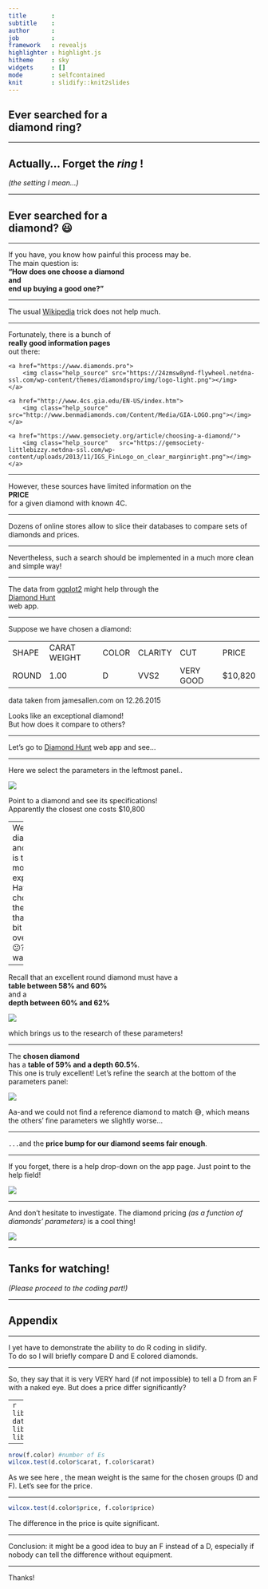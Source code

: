 ```yaml
---
title       : 
subtitle    : 
author      : 
job         : 
framework   : revealjs      
highlighter : highlight.js  
hitheme     : sky      
widgets     : []            
mode        : selfcontained
knit        : slidify::knit2slides
---
```


## Ever searched for a </br> **diamond ring**?

---

## Actually... Forget the *ring* !
*(the setting I mean...)*

---

## Ever searched for a </br> **diamond**? 😃

---

If you have, you know how painful this process may be.  
The main question is:  
**"How does one choose a diamond  
and  
end up buying a good one?"**

---

The usual [Wikipedia](https://en.wikipedia.org/wiki/Diamond) trick does not help much.

---

Fortunately, there is a bunch of  
**really good information pages**  
out there:  
<div class="extra">
    <a href="https://www.diamonds.pro">
        <img class="help_source" src="https://24zmsw8ynd-flywheel.netdna-ssl.com/wp-content/themes/diamondspro/img/logo-light.png"></img>
    </a>
</div>
<div class="extra">
    <a href="http://www.4cs.gia.edu/EN-US/index.htm">
        <img class="help_source" src="http://www.benmadiamonds.com/Content/Media/GIA-LOGO.png"></img>
    </a>
</div>
<div class="extra">
    <a href="https://www.gemsociety.org/article/choosing-a-diamond/">
        <img class="help_source"   src="https://gemsociety-littlebizzy.netdna-ssl.com/wp-content/uploads/2013/11/IGS_FinLogo_on_clear_marginright.png"></img>
    </a>
</div>

---

However, these sources have limited information on the  
**PRICE**  
for a given diamond with known 4C.  

---

Dozens of online stores allow to slice their databases to compare sets of diamonds and prices.  

---

Nevertheless, such a search should be implemented in a much more clean and simple way!

---

The data from [ggplot2](https://cran.r-project.org/web/packages/ggplot2/index.html) might help through the  
[Diamond Hunt](https://axrt.shinyapps.io/DaimondHunt)  
web app.

---

Suppose we have chosen a diamond:

<div class="extra">
<table class="comparison">
    <tr>
        <td>SHAPE</td>
        <td>CARAT WEIGHT</td>
        <td>COLOR</td>
        <td>CLARITY</td>
        <td>CUT</td>
        <td>PRICE</td>
    </tr>
    <tr>
        <td>ROUND</td>
        <td>1.00</td>
        <td>D</td>
        <td>VVS2</td>
        <td>VERY GOOD</td>
        <td>$10,820</td>
    </tr>
</table>
<p class="micro">data taken from jamesallen.com on 12.26.2015</p>
</div>

Looks like an exceptional diamond!  
But how does it compare to others?

---

Let's go to [Diamond Hunt](https://axrt.shinyapps.io/DaimondHunt) web app and see...

---

Here we select the parameters in the leftmost panel..

<div class="extra">
<img src="screen1.png"></img>
</div>

Point to a diamond and see its specifications!  
Apparently the closest one costs $10,800

---
We have 7 diamonds and ours is the most expensive.  
Have we chosen the one that is a bit overpriced 😕?  
But wait...

---

Recall that an excellent round diamond must have a  
**table between 58% and 60%**  
and a  
**depth between 60% and 62%**  
<div class="extra">
<a href="http://smartcarat.com/diamond-smarts/diamond-depth-percentage/">
<img src="http://smartcarat.com/wp-content/uploads/2011/01/Depth1.jpeg"></img>
</a>
</div>
which brings us to the research of these parameters!

---

The **chosen diamond**  
has a **table of 59% and a depth 60.5%**.  
This one is truly excellent! Let's refine the search at the bottom of the parameters panel:

<div class="extra">
<img src="screen2.png"></img>
</div>

Aa-and we could not find a reference diamond to match 😅, which means the others' fine parameters we slightly worse...

---

`...`and the **price bump for our diamond seems fair enough**.

---

If you forget, there is a help drop-down on the app page. Just point to the help field!

<div class="extra">
<img src="screen3.png"></img>
</div>

---

And don't hesitate to investigate. The diamond pricing *(as a function of diamonds' parameters)* is a cool thing!

<div class="extra">
<img src="diamond_plot.png"></img>
</div>

---

## Tanks for watching!  
*(Please proceed to the coding part!)*

---

## Appendix

---

I yet have to demonstrate the ability to do R coding in slidify.  
To do so I will briefly compare D and E colored diamonds. 

---

So, they say that it is very VERY hard (if not impossible) to tell a D from an F with a naked eye. But does a price differ significantly?

---
```r
library("ggplot2")
data("diamonds")
library("plyr")
library("dplyr")
```
```r
d.color<- diamonds %>% 
        select(carat, cut, color, clarity, price) %>% 
        #-3 cuz the last ones are not relevant
        filter(cut=="Ideal", color=="D", clarity=="VVS1") 
        #the IFs are rather rare
nrow(d.color) #number of Ds
f.color<- diamonds %>% select(carat, cut, color, clarity, price) %>%
        filter(cut=="Ideal", color=="F", clarity=="VVS1")
```
Here we have selected a group of D and F diamonds holding other important parameters equal.

---

```r
nrow(f.color) #number of Es
wilcox.test(d.color$carat, f.color$carat)
```
As we  see here , the mean weight is the same for the chosen groups (D and F). Let's see for the price.

---

```r
wilcox.test(d.color$price, f.color$price)
```
The difference in the price is quite significant.

---

Conclusion: it might be a good idea to buy an F instead of a D, especially if nobody can tell the difference without equipment.

---

Thanks!
